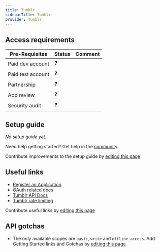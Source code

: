 ```yaml
---
title: Tumblr
sidebarTitle: Tumblr
provider: tumblr
---
```



<Overview />
<PreBuiltTooling provider={providers[pageMetadata.provider]} />
<PreBuiltUseCases />

## Access requirements
| Pre-Requisites | Status | Comment|
| - | - | - |
| Paid dev account | ❓ |  |
| Paid test account | ❓ |  |
| Partnership | ❓ | |
| App review | ❓ |  |
| Security audit | ❓ | |


## Setup guide

_No setup guide yet._

<Tip>Need help getting started? Get help in the [community](https://nango.dev/slack).</Tip>

<Note>Contribute improvements to the setup guide by [editing this page](https://github.com/nangohq/nango/tree/master/docs-v2/integrations/all/insightly.mdx)</Note>


## Useful links

-   [Register an Application](https://www.tumblr.com/oauth/apps)
-   [OAuth related docs](https://www.tumblr.com/docs/en/api/v2#oauth2-authorization)
-   [Tumblr API Docs](https://www.tumblr.com/docs/en/api/v2)
-   [Tumblr rate limiting](https://www.tumblr.com/docs/en/api/v2#rate-limits)

<Note>Contribute useful links by [editing this page](https://github.com/nangohq/nango/tree/master/docs-v2/integrations/all/insightly.mdx)</Note>

## API gotchas
-   The only available scopes are `basic`, `write` and `offline_access`.
<Note>Add Getting Started links and Gotchas by [editing this page](https://github.com/nangohq/nango/tree/master/docs-v2/integrations/all/tumblr.mdx)</Note>
